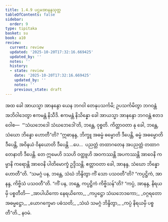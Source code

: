 ```yaml
---
title: 1.4.9 ပဌမအာနန္ဒသုတ္တ
tableOfContents: false
sidebar:
  order: 9
type: tipitaka
basket: su
book: a10
review:
  current: review
  updated: '2025-10-20T17:32:16.669425'
  updated_by: ''
  notes: ''
  history:
  - state: review
    date: '2025-10-20T17:32:16.669425'
    updated_by: ''
    notes: ''
    previous_state: draft
---
```



<DynamicBreadcrumb />


<ReviewStatus review={frontmatter.review} showDetails={true} />

<HypothesisAnnotation frontmatter={frontmatter} />

<Division number="39" book="a10" e="ch" v="17" p="315">

<Paragraph number="284" book="a10">
အထ ခေါ အာယသ္မာ အာနန္ဒော ယေန ဘဂဝါ တေနုပသင်္ကမိ; ဥပသင်္ကမိတွာ ဘဂဝန္တံ အဘိဝါဒေတွာ ဧကမန္တံ နိသီဒိ. ဧကမန္တံ နိသိန္နော ခေါ အာယသ္မာ အာနန္ဒော ဘဂဝန္တံ ဧတဒဝေါစ—  “‘သံဃဘေဒေါ သံဃဘေဒေါ’တိ, ဘန္တေ, ဝုစ္စတိ. ကိတ္တာဝတာ နု ခေါ, ဘန္တေ, သံဃော ဘိန္နော ဟောတီ”တိ? “ဣဓာနန္ဒ, ဘိက္ခူ အဓမ္မံ ဓမ္မောတိ ဒီပေန္တိ, ဓမ္မံ အဓမ္မောတိ ဒီပေန္တိ, အဝိနယံ ဝိနယောတိ ဒီပေန္တိ …ပေ…  ပညတ္တံ တထာဂတေန အပညတ္တံ တထာဂတေနာတိ ဒီပေန္တိ. တေ ဣမေဟိ ဒသဟိ ဝတ္ထူဟိ အဝကဿန္တိ အပကဿန္တိ အာဝေနိ ကမ္မာနိ ကရောန္တိ အာဝေနိ ပါတိမောက္ခံ ဥဒ္ဒိသန္တိ. ဧတ္တာဝတာ ခေါ, အာနန္ဒ, သံဃော ဘိန္နော ဟောတီ”တိ.
</Paragraph>

<Paragraph number="285" book="a10">
“သမဂ္ဂံ ပန, ဘန္တေ, သံဃံ ဘိန္ဒိတွာ ကိံ သော ပသဝတီ”တိ? “ကပ္ပဋ္ဌိကံ, အာနန္ဒ, ကိဗ္ဗိသံ ပသဝတီ”တိ. “ကိံ ပန, ဘန္တေ, ကပ္ပဋ္ဌိကံ ကိဗ္ဗိသန်”တိ? “ကပ္ပံ, အာနန္ဒ, နိရယမှိ ပစ္စတီတိ—
</Paragraph>

<Paragraph number="286" type="verses" book="a10">
_အာပါယိကော နေရယိကော,_  
_ကပ္ပဋ္ဌော သံဃဘေဒကော;_  
_ဝဂ္ဂရတော အဓမ္မဋ္ဌော,_  
_ယောဂက္ခေမာ ပဓံသတိ;_  
_သံဃံ သမဂ္ဂံ ဘိန္ဒိတွာ,_  
_ကပ္ပံ နိရယမှိ ပစ္စတီ”တိ._  


</Paragraph>
</Division>

<Paragraph number="287" type="center" book="a10">
နဝမံ.
</Paragraph>
